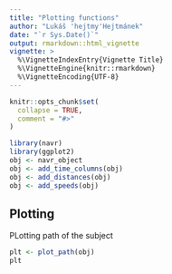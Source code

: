 ```yaml
---
title: "Plotting functions"
author: "Lukáš 'hejtmy'Hejtmánek"
date: "`r Sys.Date()`"
output: rmarkdown::html_vignette
vignette: >
  %\VignetteIndexEntry{Vignette Title}
  %\VignetteEngine{knitr::rmarkdown}
  %\VignetteEncoding{UTF-8}
---
```


```r
knitr::opts_chunk$set(
  collapse = TRUE,
  comment = "#>"
)
```

```r
library(navr)
library(ggplot2)
obj <- navr_object
obj <- add_time_columns(obj)
obj <- add_distances(obj)
obj <- add_speeds(obj)
```

## Plotting
PLotting path of the subject
```r
plt <- plot_path(obj)
plt
```


```r
```
